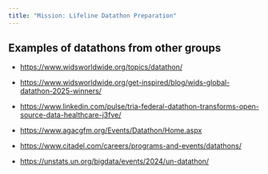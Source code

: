 ```yaml
---
title: "Mission: Lifeline Datathon Preparation"
---
```


## Examples of datathons from other groups

-   <https://www.widsworldwide.org/topics/datathon/>

-   <https://www.widsworldwide.org/get-inspired/blog/wids-global-datathon-2025-winners/>

-   <https://www.linkedin.com/pulse/tria-federal-datathon-transforms-open-source-data-healthcare-j3fve/>

-   <https://www.agacgfm.org/Events/Datathon/Home.aspx>

-   <https://www.citadel.com/careers/programs-and-events/datathons/>

-   <https://unstats.un.org/bigdata/events/2024/un-datathon/>
